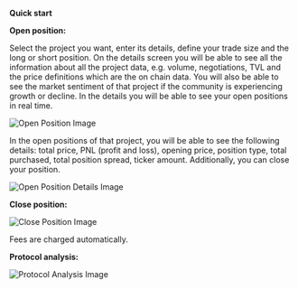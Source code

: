 

<HeroPattern />

**Quick start**

**Open position:**

Select the project you want, enter its details, define your trade size and the long or short position. On the details screen you will be able to see all the information about all the project data, e.g. volume, negotiations, TVL and the price definitions which are the on chain data. You will also be able to see the market sentiment of that project if the community is experiencing growth or decline. In the details you will be able to see your open positions in real time.

![Open Position Image](/images/intro-1.png)

In the open positions of that project, you will be able to see the following details: total price, PNL (profit and loss), opening price, position type, total purchased, total position spread, ticker amount. Additionally, you can close your position.

![Open Position Details Image](/images/intro-2.png)

**Close position:**

![Close Position Image](/images/intro-4.png)

Fees are charged automatically.

**Protocol analysis:**

![Protocol Analysis Image](/images/intro-5.png)